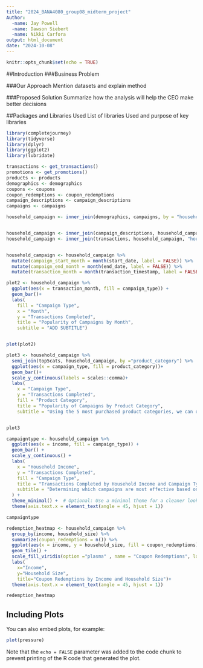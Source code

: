 ---
title: "2024_BANA4080_group08_midterm_project"
Author:
  -name: Jay Powell
  -name: Dawson Siebert
  -name: Nikki Carfora
output: html_document
date: "2024-10-08"
---

```{r setup, include=FALSE}
knitr::opts_chunk$set(echo = TRUE)
```

##Introduction
###Business Problem

###Our Approach
Mention datasets and explain method

###Proposed Solution
Summarize how the analysis will help the CEO make better decisions

##Packages and Libraries Used
List of libraries Used and purpose of key libraries

```{r data}
library(completejourney)
library(tidyverse)
library(dplyr)
library(ggplot2)
library(lubridate)

transactions <- get_transactions()
promotions <- get_promotions()
products <- products
demographics <- demographics
coupons <- coupons
coupon_redemptions <- coupon_redemptions
campaign_descriptions <- campaign_descriptions
campaigns <- campaigns

household_campaign <- inner_join(demographics, campaigns, by = "household_id")


household_campaign <- inner_join(campaign_descriptions, household_campaign, "campaign_id")
household_campaign <- inner_join(transactions, household_campaign, "household_id", relationship = "many-to-many")


household_campaign <- household_campaign %>%
  mutate(campaign_start_month = month(start_date, label = FALSE)) %>%
  mutate(campaign_end_month = month(end_date, label = FALSE)) %>%
  mutate(transaction_month = month(transaction_timestamp, label = FALSE))
```

```{r testplots}
plot2 <- household_campaign %>%
  ggplot(aes(x = transaction_month, fill = campaign_type)) +
  geom_bar()+
  labs(
    fill = "Campaign Type",
    x = "Month",
    y = "Transactions Completed",
    title = "Popularity of Campaigns by Month",
    subtitle = "ADD SUBTITLE")


plot(plot2)

plot3 <- household_campaign %>%
  semi_join(top5cats, household_campaign, by ="product_category") %>%
  ggplot(aes(x = campaign_type, fill = product_category))+
  geom_bar()+
  scale_y_continuous(labels = scales::comma)+
  labs(
    x = "Campaign Type",
    y = "Transactions Completed",
    fill = "Product Category",
    title = "Popularity of Campaigns by Product Category",
    subtitle = "Using the 5 most purchased product categories, we can determine which Campaign Types influence the most sales.")


plot3

campaigntype <- household_campaign %>%
  ggplot(aes(x = income, fill = campaign_type)) +
  geom_bar() +
  scale_y_continuous() +
  labs(
    x = "Household Income",
    y = "Transactions Completed",
    fill = "Campaign Type",
    title = "Transactions Completed by Household Income and Campaign Type",
    subtitle = "Determining which campaigns are most effective based on household income."
  ) +
  theme_minimal() +  # Optional: Use a minimal theme for a cleaner look
  theme(axis.text.x = element_text(angle = 45, hjust = 1))  

campaigntype

redemption_heatmap <- household_campaign %>%
  group_by(income, household_size) %>%
  summarize(coupon_redemptions = n()) %>%
  ggplot(aes(x = income, y = household_size, fill = coupon_redemptions)) +
  geom_tile() +
  scale_fill_viridis(option ="plasma" , name = "Coupon Redemptions", labels = scales::comma) +
  labs(
    x="Income",
    y="Household Size",
    title="Coupon Redemptions by Income and Household Size")+
  theme(axis.text.x = element_text(angle = 45, hjust = 1))  

redemption_heatmap

```

## Including Plots

You can also embed plots, for example:

```{r pressure, echo=FALSE}
plot(pressure)
```

Note that the `echo = FALSE` parameter was added to the code chunk to prevent printing of the R code that generated the plot.

